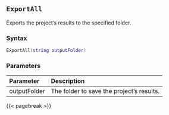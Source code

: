 ## `ExportAll` {#standard-exportall}

Exports the project's results to the specified folder.

### Syntax {-}

``` .lua
ExportAll(string outputFolder)
```

### Parameters {-}

**Parameter** | **Description**
| :-- | :-- |
outputFolder | The folder to save the project's results.

{{< pagebreak >}}


